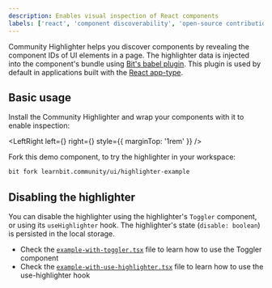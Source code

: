```yaml
---
description: Enables visual inspection of React components
labels: ['react', 'component discoverability', 'open-source contribution']
---
```



Community Highlighter helps you discover components by revealing the component IDs of UI elements in a page.
The highlighter data is injected into the component's bundle <!-- TODO: change the link to the relevant page in the docs --> using [Bit's babel plugin](https://bit.dev/teambit/react/babel/bit-react-transformer).
This plugin is used by default in applications built with the [React app-type](https://bit.dev/teambit/react/react).

## Basic usage

Install the Community Highlighter and wrap your components with it to enable inspection:

<LeftRight
  left={<ExampleSnippet />}
  right={<Example />}
  style={{ marginTop: '1rem' }}
/>

Fork this demo component, to try the highlighter in your workspace:

```bash
bit fork learnbit.community/ui/highlighter-example
```

## Disabling the highlighter

You can disable the highlighter using the highlighter's `Toggler` component, or using its `useHighlighter` hook.
The highlighter's state (`disable: boolean`) is persisted in the local storage.

- Check the [`example-with-toggler.tsx`](https://bit.dev/learnbit/community/ui/highlighter-example/~code/example-with-toggler.tsx) file to learn how to use the Toggler component
- Check the [`example-with-use-highlighter.tsx`](https://bit.dev/learnbit/community/ui/highlighter-example/~code/example-with-use-highlighter.tsx) file to learn how to use the use-highlighter hook
